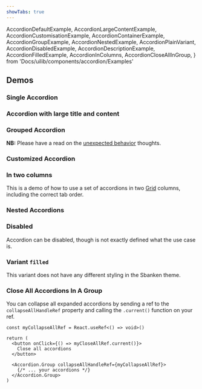 ```yaml
---
showTabs: true
---
```


  AccordionDefaultExample,
  AccordionLargeContentExample,
  AccordionCustomisationExample,
  AccordionContainerExample,
  AccordionGroupExample,
  AccordionNestedExample,
  AccordionPlainVariant,
  AccordionDisabledExample,
  AccordionDescriptionExample,
  AccordionFilledExample,
  AccordionInColumns,
  AccordionCloseAllInGroup,
} from 'Docs/uilib/components/accordion/Examples'

## Demos

### Single Accordion

<AccordionDefaultExample />

### Accordion with large title and content

<AccordionLargeContentExample />

### Grouped Accordion

**NB:** Please have a read on the [unexpected behavior](/uilib/components/accordion#unexpected-behavior) thoughts.

<AccordionGroupExample />

### Customized Accordion

<AccordionCustomisationExample />

### In two columns

This is a demo of how to use a set of accordions in two [Grid](/uilib/layout/grid/) columns, including the correct tab order.

<AccordionInColumns />

### Nested Accordions

<AccordionNestedExample />

<VisibleWhenVisualTest>
  <AccordionPlainVariant />
</VisibleWhenVisualTest>

### Disabled

Accordion can be disabled, though is not exactly defined what the use case is.

<AccordionDisabledExample />

### Variant `filled`

<VisibilityByTheme visible="sbanken">
  This variant does not have any different styling in the Sbanken theme.
</VisibilityByTheme>

<AccordionFilledExample />

<VisibleWhenVisualTest>
  <AccordionDescriptionExample />
</VisibleWhenVisualTest>

### Close All Accordions In A Group

You can collapse all expanded accordions by sending a ref to the `collapseAllHandleRef` property and calling the `.current()` function on your ref.

```tsx
const myCollapseAllRef = React.useRef<() => void>()

return (
  <button onClick={() => myCloseAllRef.current()}>
    Close all accordions
  </button>

  <Accordion.Group collapseAllHandleRef={myCollapseAllRef}>
    {/* ... your accordions */}
  </Accordion.Group>
)
```

<AccordionCloseAllInGroup />
